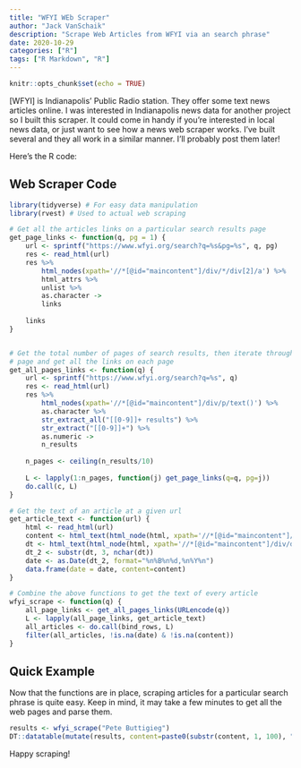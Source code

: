 ```yaml
---
title: "WFYI WEb Scraper"
author: "Jack VanSchaik"
description: "Scrape Web Articles from WFYI via an search phrase"
date: 2020-10-29
categories: ["R"]
tags: ["R Markdown", "R"]
---
```



```r
knitr::opts_chunk$set(echo = TRUE)
```

[WFYI] is Indianapolis' Public Radio station. They offer some text news articles online. I was interested in Indianapolis news data for another project so I built this scraper. It could come in handy if you're interested in local news data, or just want to see how a news web scraper works. I've built several and they all work in a similar manner. I'll probably post them later!

Here's the R code:

## Web Scraper Code

```r
library(tidyverse) # For easy data manipulation
library(rvest) # Used to actual web scraping

# Get all the articles links on a particular search results page
get_page_links <- function(q, pg = 1) {
    url <- sprintf("https://www.wfyi.org/search?q=%s&pg=%s", q, pg)
    res <- read_html(url)
    res %>%
        html_nodes(xpath='//*[@id="maincontent"]/div/*/div[2]/a') %>%
        html_attrs %>%
        unlist %>%
        as.character ->
        links
    
    links
}


# Get the total number of pages of search results, then iterate through each 
# page and get all the links on each page
get_all_pages_links <- function(q) {
    url <- sprintf("https://www.wfyi.org/search?q=%s", q)
    res <- read_html(url)
    res %>% 
        html_nodes(xpath='//*[@id="maincontent"]/div/p/text()') %>%
        as.character %>% 
        str_extract_all("[[0-9]]+ results") %>%
        str_extract("[[0-9]]+") %>%
        as.numeric ->
        n_results
    
    n_pages <- ceiling(n_results/10)
    
    L <- lapply(1:n_pages, function(j) get_page_links(q=q, pg=j))
    do.call(c, L)
}

# Get the text of an article at a given url
get_article_text <- function(url) {
    html <- read_html(url)
    content <- html_text(html_node(html, xpath='//*[@id="maincontent"]/div/div[1]/div[2]'))
    dt <- html_text(html_node(html, xpath='//*[@id="maincontent"]/div/div[1]/div[1]/h5/text()[2]'))
    dt_2 <- substr(dt, 3, nchar(dt))
    date <- as.Date(dt_2, format="%n%B%n%d,%n%Y%n")
    data.frame(date = date, content=content)
}

# Combine the above functions to get the text of every article 
wfyi_scrape <- function(q) {
    all_page_links <- get_all_pages_links(URLencode(q))
    L <- lapply(all_page_links, get_article_text)
    all_articles <- do.call(bind_rows, L)
    filter(all_articles, !is.na(date) & !is.na(content))
}
```

## Quick Example

Now that the functions are in place, scraping articles for a particular search phrase is quite easy. Keep in mind, it may take a few minutes to get all the web pages and parse them.

```r
results <- wfyi_scrape("Pete Buttigieg")
DT::datatable(mutate(results, content=paste0(substr(content, 1, 100), "...")))
```

Happy scraping!